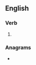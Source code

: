 {{also|íred}}
==English==

===Verb===
{{head|en|verb form}}

# {{en-past of|ire}}

===Anagrams===
* {{anagrams|en|a=deir|Deri|Dier|IDer|Reid|dier|dire|drie|ride}}